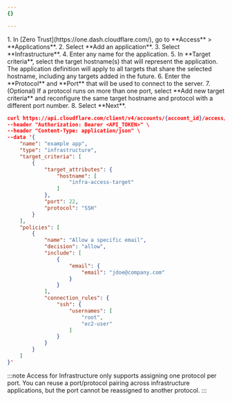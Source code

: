 ```yaml
---
{}

---
```




<Tabs syncKey="dashPlusAPI">
<TabItem label="Dashboard">
1. In [Zero Trust](https://one.dash.cloudflare.com/), go to **Access** > **Applications**.
2. Select **Add an application**.
3. Select **Infrastructure**.
4. Enter any name for the application.
5. In **Target criteria**, select the target hostname(s) that will represent the application. The application definition will apply to all targets that share the selected hostname, including any targets added in the future.
6. Enter the **Protocol** and **Port** that will be used to connect to the server.
7. (Optional) If a protocol runs on more than one port, select **Add new target criteria** and reconfigure the same target hostname and protocol with a different port number.
8. Select **Next**.
</TabItem>
<TabItem label="API">

```json
curl https://api.cloudflare.com/client/v4/accounts/{account_id}/access/apps \
--header "Authorization: Bearer <API_TOKEN>" \
--header "Content-Type: application/json" \
--data '{
	"name": "example app",
	"type": "infrastructure",
	"target_criteria": [
		{
			"target_attributes": {
				"hostname": [
					"infra-access-target"
				]
			},
			"port": 22,
			"protocol": "SSH"
		}
	],
	"policies": [
		{
			"name": "Allow a specific email",
			"decision": "allow",
			"include": [
				{
					"email": {
						"email": "jdoe@company.com"
					}
				}
			],
			"connection_rules": {
				"ssh": {
					"usernames": [
						"root",
						"ec2-user"
					]
				}
			}
		}
	]
}'
```

</TabItem>
</Tabs>

:::note
Access for Infrastructure only supports assigning one protocol per port. You can reuse a port/protocol pairing across infrastructure applications, but the port cannot be reassigned to another protocol.
:::
